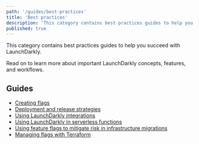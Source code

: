```yaml
---
path: '/guides/best-practices'
title: 'Best practices'
description: 'This category contains best practices guides to help you succeed with LaunchDarkly.'
published: true
---
```


This category contains best practices guides to help you succeed with LaunchDarkly.

Read on to learn more about important LaunchDarkly concepts, features, and workflows.

## Guides

* [Creating flags](/guides/best-practices/creating-flags)
* [Deployment and release strategies](/guides/best-practices/deployment-strategies)
* [Using LaunchDarkly integrations](/guides/best-practices/integrations)
* [Using LaunchDarkly in serverless functions](/guides/best-practices/serverless)
* [Using feature flags to mitigate risk in infrastructure migrations](/guides/best-practices/infrastructure-migration)
* [Managing flags with Terraform](/guides/best-practices/terraform)